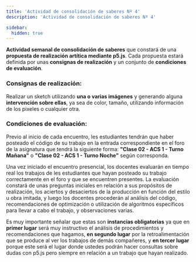 ```yaml
---
title: 'Actividad de consolidación de saberes Nº 4'
description: 'Actividad de consolidación de saberes Nº 4'

sidebar:
  hidden: true
---
```


**Actividad semanal de consolidación de saberes** que constará de una **propuesta de realización artítica mediante p5.js**. Cada propuesta estará definida por unas **consignas de realización** y un conjunto de **condiciones de evaluación**.

### Consignas de realización:

Realizar un sketch utilizando **una o varias imágenes** y generando alguna **intervención sobre ellas**, ya sea de color, tamaño, utilizando información de los pixeles o cualquier otra.

### Condiciones de evaluación:

Previo al inicio de cada encuentro, les estudiantes tendrán que haber posteado el código de su trabajo en la entrada correspondiente en el foro de la asignatura que tendrá la siguiente forma: **"Clase 02 - ACS 1 - Turno Mañana"** o **"Clase 02 - ACS 1 - Turno Noche"** según corresponda.

Una vez iniciado el encuentro presencial, los docentes evaluarán en tiempo real los trabajos de les estudiantes que hayan posteado su trabajo correctamente en el foro y que se encuentren presentes. La evaluación constará de unas preguntas iniciales en relación a sus propósitos de realización, los aciertos y desaciertos de la producción en función del estilo u obra imitada, y luego los docentes procederán al  análisis del código, recomendaciones de optimización o utilización de algoritmos específicos para llevar a cabo el trabajo, y observaciones varias.

Es muy importante señalar que estas son **instancias obligatorias** ya que en **primer lugar** será muy instructivo el análisis de procedimientos y recomendaciones que hagamos, **en segundo lugar** por la retroalimentación que se produce al ver los trabajos de demás compañeres, y **en tercer lugar** porque este será el lugar donde ustedes podrán hacer consultas sobre dudas con p5.js pero siempre en relación a un trabajo que hayan realizado.
